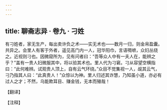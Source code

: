 ```yaml
---
---
---
```

title: 聊斋志异 · 卷九 · 刁姓
---

有刁姓者，家无生产，每出卖许负之术——实无术也——数月一归，则金帛盈囊。共异之。会里人有客于外者，遥见高门内一人，冠华阳巾，言语啁嗻，众妇丛绕之。近视则刁也。因微窥所为，见有问者曰：“吾等众人中有一夫人在，能辨之乎？”盖有一贵人妇微服其中，将以验其术也。里人代为刁窘。刁从容望空横指曰：“此何难辨。试观贵人顶上，自有云气环绕。”众目不觉集视一人，觇其云气，刁乃指其人曰：“此真贵人！”众惊以为神。里人归述其诈慧，乃知虽小道，亦必有过人之才；不然，乌能欺耳目、赚金钱，无本而殖哉！

【翻译】

【注释】

